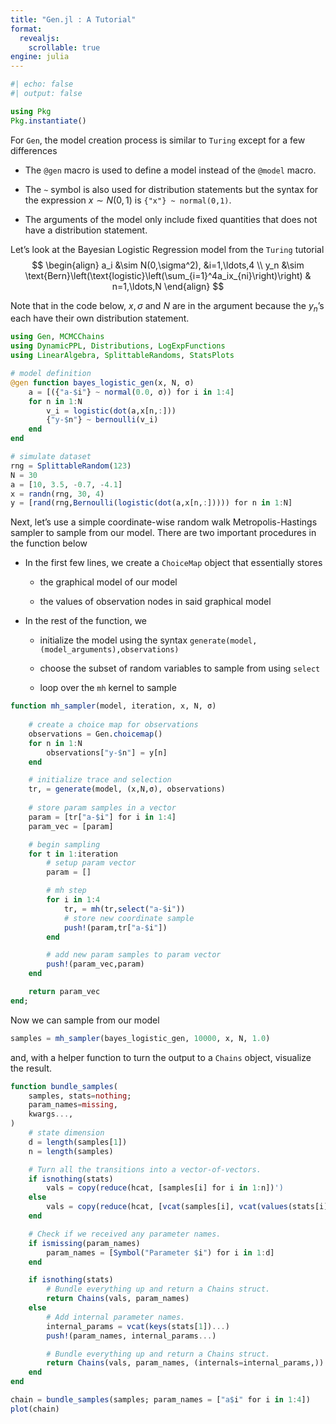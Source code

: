 ```yaml
---
title: "Gen.jl : A Tutorial"
format: 
  revealjs:
    scrollable: true
engine: julia
---
```


```julia
#| echo: false
#| output: false

using Pkg
Pkg.instantiate()
```

For `Gen`, the model creation process is similar to `Turing` except for a few differences

-   The `@gen` macro is used to define a model instead of the `@model` macro.

-   The `~` symbol is also used for distribution statements but the syntax for the expression $x\sim N(0,1)$ is `{"x"} ~ normal(0,1)`.

-   The arguments of the model only include fixed quantities that does not have a distribution statement.

Let's look at the Bayesian Logistic Regression model from the `Turing` tutorial 
$$
\begin{align}
a_i &\sim N(0,\sigma^2), &i=1,\ldots,4 \\
y_n &\sim \text{Bern}\left(\text{logistic}\left(\sum_{i=1}^4a_ix_{ni}\right)\right) & n=1,\ldots,N
\end{align}
$$

Note that in the code below, $x,\sigma$ and $N$ are in the argument because the $y_n$'s each have their own distribution statement.

```julia
using Gen, MCMCChains
using DynamicPPL, Distributions, LogExpFunctions
using LinearAlgebra, SplittableRandoms, StatsPlots

# model definition
@gen function bayes_logistic_gen(x, N, σ)
    a = [({"a-$i"} ~ normal(0.0, σ)) for i in 1:4]
    for n in 1:N
        v_i = logistic(dot(a,x[n,:]))
        {"y-$n"} ~ bernoulli(v_i)
    end
end

# simulate dataset
rng = SplittableRandom(123)
N = 30
a = [10, 3.5, -0.7, -4.1]
x = randn(rng, 30, 4)
y = [rand(rng,Bernoulli(logistic(dot(a,x[n,:])))) for n in 1:N]
```

Next, let's use a simple coordinate-wise random walk Metropolis-Hastings sampler to sample from our model. There are two important procedures in the function below

-   In the first few lines, we create a `ChoiceMap` object that essentially stores

    -   the graphical model of our model

    -   the values of observation nodes in said graphical model

-   In the rest of the function, we

    -   initialize the model using the syntax `generate(model,(model_arguments),observations)`

    -   choose the subset of random variables to sample from using `select`

    -   loop over the `mh` kernel to sample

```julia
function mh_sampler(model, iteration, x, N, σ)
    
    # create a choice map for observations
    observations = Gen.choicemap()
    for n in 1:N
        observations["y-$n"] = y[n]
    end

    # initialize trace and selection
    tr, = generate(model, (x,N,σ), observations)
    
    # store param samples in a vector
    param = [tr["a-$i"] for i in 1:4]
    param_vec = [param]

    # begin sampling
    for t in 1:iteration
        # setup param vector
        param = []

        # mh step
        for i in 1:4
            tr, = mh(tr,select("a-$i"))
            # store new coordinate sample
            push!(param,tr["a-$i"])
        end

        # add new param samples to param vector
        push!(param_vec,param)
    end

    return param_vec
end;
```

Now we can sample from our model

```julia
samples = mh_sampler(bayes_logistic_gen, 10000, x, N, 1.0)
```

and, with a helper function to turn the output to a `Chains` object, visualize the result.

```julia
function bundle_samples(
    samples, stats=nothing;
    param_names=missing,
    kwargs...,
)
    # state dimension
    d = length(samples[1])
    n = length(samples)

    # Turn all the transitions into a vector-of-vectors.
    if isnothing(stats)
        vals = copy(reduce(hcat, [samples[i] for i in 1:n])')
    else
        vals = copy(reduce(hcat, [vcat(samples[i], vcat(values(stats[i])...)) for i in 1:n])')
    end

    # Check if we received any parameter names.
    if ismissing(param_names)
        param_names = [Symbol("Parameter $i") for i in 1:d]
    end

    if isnothing(stats)
        # Bundle everything up and return a Chains struct.
        return Chains(vals, param_names)
    else
        # Add internal parameter names.
        internal_params = vcat(keys(stats[1])...)
        push!(param_names, internal_params...)

        # Bundle everything up and return a Chains struct.
        return Chains(vals, param_names, (internals=internal_params,))
    end    
end

chain = bundle_samples(samples; param_names = ["a$i" for i in 1:4])
plot(chain)
```